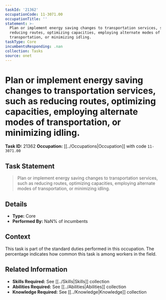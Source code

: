 ```yaml
---
taskId: '21362'
occupationCode: 11-3071.00
occupationTitle: ''
statement: >-
  Plan or implement energy saving changes to transportation services, such as
  reducing routes, optimizing capacities, employing alternate modes of
  transportation, or minimizing idling.
taskType: Core
incumbentsResponding: .nan
collection: Tasks
source: onet
---
```

# Plan or implement energy saving changes to transportation services, such as reducing routes, optimizing capacities, employing alternate modes of transportation, or minimizing idling.

**Task ID:** 21362
**Occupation:** [[../Occupations|Occupation]] with code `11-3071.00`

## Task Statement

> Plan or implement energy saving changes to transportation services, such as reducing routes, optimizing capacities, employing alternate modes of transportation, or minimizing idling.

## Details

- **Type:** Core
- **Performed By:** NaN% of incumbents

## Context

This task is part of the standard duties performed in this occupation. The percentage indicates how common this task is among workers in the field.

## Related Information

- **Skills Required:** See [[../Skills|Skills]] collection
- **Abilities Required:** See [[../Abilities|Abilities]] collection
- **Knowledge Required:** See [[../Knowledge|Knowledge]] collection
